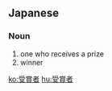 ==Japanese==
{{ja-kanjitab|じゅ|しょう|しゃ|yomi=on}}

===Noun===
{{ja-noun|じゅしょうしゃ}}

# one who receives a prize
# winner

[[ko:受賞者]]
[[hu:受賞者]]